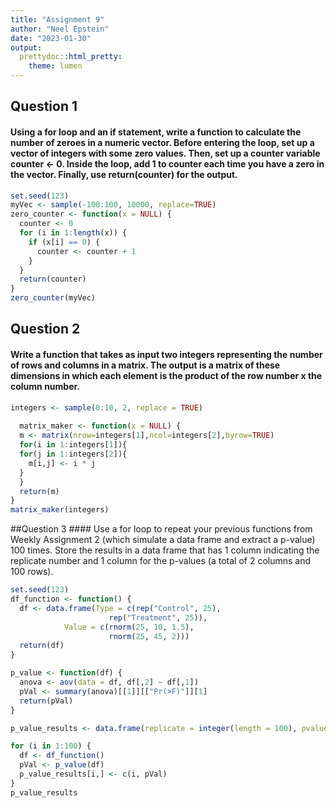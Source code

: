 ```yaml
---
title: "Assignment 9"
author: "Neel Epstein"
date: "2023-01-30"
output:
  prettydoc::html_pretty:
    theme: lumen
---
```


## Question 1
#### Using a for loop and an if statement, write a function to calculate the number of zeroes in a numeric vector. Before entering the loop, set up a vector of integers with some zero values. Then, set up a counter variable counter <- 0. Inside the loop, add 1 to counter each time you have a zero in the vector. Finally, use return(counter) for the output.

```r
set.seed(123)
myVec <- sample(-100:100, 10000, replace=TRUE)
zero_counter <- function(x = NULL) {
  counter <- 0
  for (i in 1:length(x)) {
    if (x[i] == 0) {
      counter <- counter + 1
    }
  }
  return(counter)
}
zero_counter(myVec)
```

## Question 2
#### Write a function that takes as input two integers representing the number of rows and columns in a matrix. The output is a matrix of these dimensions in which each element is the product of the row number x the column number.

```r
integers <- sample(0:10, 2, replace = TRUE)
  
  matrix_maker <- function(x = NULL) {
  m <- matrix(nrow=integers[1],ncol=integers[2],byrow=TRUE)
  for(i in 1:integers[1]){
  for(j in 1:integers[2]){
    m[i,j] <- i * j
  }
  }
  return(m)
}
matrix_maker(integers)
```


##Question 3
#### Use a for loop to repeat your previous functions from Weekly Assignment 2 (which simulate a data frame and extract a p-value) 100 times. Store the results in a data frame that has 1 column indicating the replicate number and 1 column for the p-values (a total of 2 columns and 100 rows).

```r
set.seed(123)
df_function <- function() {
  df <- data.frame(Type = c(rep("Control", 25),
                      rep("Treatment", 25)), 
            Value = c(rnorm(25, 10, 1.5),
                      rnorm(25, 45, 2)))
  return(df)
}

p_value <- function(df) {
  anova <- aov(data = df, df[,2] ~ df[,1])
  pVal <- summary(anova)[[1]][["Pr(>F)"]][1]
  return(pVal)
}

p_value_results <- data.frame(replicate = integer(length = 100), pvalue = numeric(length = 100))

for (i in 1:100) {
  df <- df_function()
  pVal <- p_value(df)
  p_value_results[i,] <- c(i, pVal)
}
p_value_results
```

